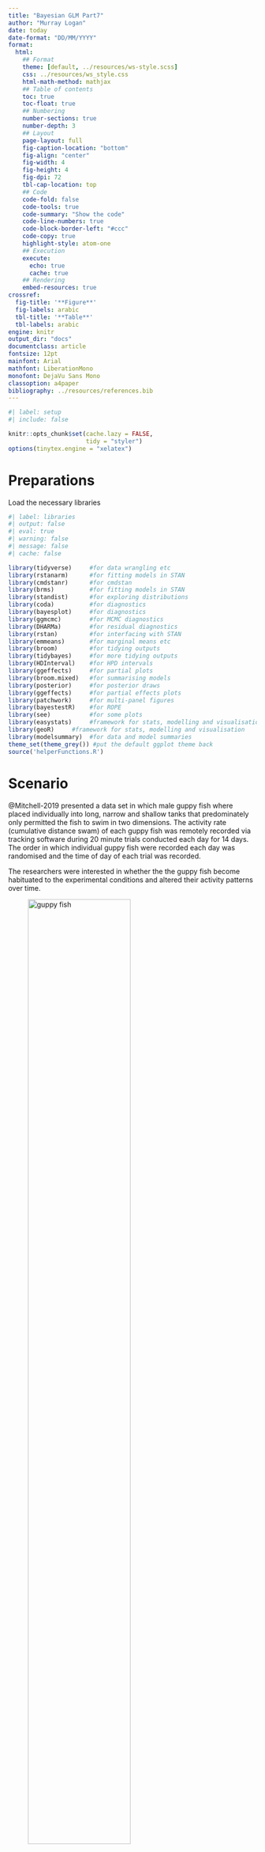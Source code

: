 ```yaml
---
title: "Bayesian GLM Part7"
author: "Murray Logan"
date: today
date-format: "DD/MM/YYYY"
format: 
  html:
    ## Format
    theme: [default, ../resources/ws-style.scss]
    css: ../resources/ws_style.css
    html-math-method: mathjax
    ## Table of contents
    toc: true
    toc-float: true
    ## Numbering
    number-sections: true
    number-depth: 3
    ## Layout
    page-layout: full
    fig-caption-location: "bottom"
    fig-align: "center"
    fig-width: 4
    fig-height: 4
    fig-dpi: 72
    tbl-cap-location: top
    ## Code
    code-fold: false
    code-tools: true
    code-summary: "Show the code"
    code-line-numbers: true
    code-block-border-left: "#ccc"
    code-copy: true
    highlight-style: atom-one
    ## Execution
    execute:
      echo: true
      cache: true
    ## Rendering
    embed-resources: true
crossref:
  fig-title: '**Figure**'
  fig-labels: arabic
  tbl-title: '**Table**'
  tbl-labels: arabic
engine: knitr
output_dir: "docs"
documentclass: article
fontsize: 12pt
mainfont: Arial
mathfont: LiberationMono
monofont: DejaVu Sans Mono
classoption: a4paper
bibliography: ../resources/references.bib
---
```


```r
#| label: setup
#| include: false

knitr::opts_chunk$set(cache.lazy = FALSE,
                      tidy = "styler")
options(tinytex.engine = "xelatex")
```


# Preparations

Load the necessary libraries

```r
#| label: libraries
#| output: false
#| eval: true
#| warning: false
#| message: false
#| cache: false

library(tidyverse)     #for data wrangling etc
library(rstanarm)      #for fitting models in STAN
library(cmdstanr)      #for cmdstan
library(brms)          #for fitting models in STAN
library(standist)      #for exploring distributions
library(coda)          #for diagnostics
library(bayesplot)     #for diagnostics
library(ggmcmc)        #for MCMC diagnostics
library(DHARMa)        #for residual diagnostics
library(rstan)         #for interfacing with STAN
library(emmeans)       #for marginal means etc
library(broom)         #for tidying outputs
library(tidybayes)     #for more tidying outputs
library(HDInterval)    #for HPD intervals
library(ggeffects)     #for partial plots
library(broom.mixed)   #for summarising models
library(posterior)     #for posterior draws
library(ggeffects)     #for partial effects plots
library(patchwork)     #for multi-panel figures
library(bayestestR)    #for ROPE
library(see)           #for some plots
library(easystats)     #framework for stats, modelling and visualisation
library(geoR)     #framework for stats, modelling and visualisation
library(modelsummary)  #for data and model summaries 
theme_set(theme_grey()) #put the default ggplot theme back
source('helperFunctions.R')
```

# Scenario

@Mitchell-2019 presented a data set in which male guppy fish where
placed individually into long, narrow and shallow tanks that
predominately only permitted the fish to swim in two dimensions. The
activity rate (cumulative distance swam) of each guppy fish was
remotely recorded via tracking software during 20 minute trials
conducted each day for 14 days. The order in which individual guppy
fish were recorded each day was randomised and the time of day of each
trial was recorded.

The researchers were interested in whether the the guppy fish become
habituated to the experimental conditions and altered their activity
patterns over time.

![guppy fish](../resources/guppy.png){#fig-guppy width=70%}

The data are in the file
**mitchell.csv** in the **data** folder.

| ID   | TOD  | Day | Dist_moved |
|------|------|-----|------------|
| A39  | 0.39 | 7   | 3439.93    |
| A3   | 0.39 | 7   | 2795.08    |
| A13  | 0.39 | 7   | 5258.79    |
| \... | \... |     |            |

: Format of the mitchell.csv data file {#tbl-mitchell .table-condensed}

---------------- ---------------------------------------------------
**ID**:           Individual guppy fish ID - Random variable
**TOD**:          Time of day of observation as a proportion - Predictor variable
**Day**:          Day post entry into tank - Predictor variable
**Dist_moved**:   Total distance (cm) moved in 20 min trial - Response variable
---------------- ---------------------------------------------------
 
: Description of the variables in the mitchell data file {#tbl-mitchell1 .table-condensed}
 
# Read in the data

```r
mitchell <- read_csv("../data/mitchell.csv", trim_ws = TRUE)
```

<!-- START_PRIVATE-->
::: {.panel-tabset}

## glimpse
```r
#| label: examinData
glimpse(mitchell)
```

## head
```r
## Explore the first 6 rows of the data
head(mitchell)
```

## str
```r
str(mitchell)
```

## Easystats (datawizard)
```r
mitchell |> datawizard::data_codebook()
```

## Skim (modelsummary)
```r
mitchell |> modelsummary::datasummary_skim()
mitchell |> modelsummary::datasummary_skim(by = "Day")
```

:::
<!-- END_PRIVATE-->

# Data preparation
<!-- START_PRIVATE--> Let start by declaring the categorical variables
and random effect as factors.


```r
mitchell <- mitchell |>
  mutate(ID = factor(ID),
    fDay = factor(Day))
```
<!-- END_PRIVATE-->

# Exploratory data analysis

<!-- START_PRIVATE--> As the response represents a strictly positive
real number (total distance moved), it would make sense to start by
considering a Gamma model.

Note, also that the response variable are relatively large distances
(as the units of distance used were centimeters). It might be worth
dividing these values by 100 or even 1000 during the modelling
process.

<!-- END_PRIVATE-->
Model formula:
$$
y_i/1000 \sim{} \mathcal{Gamma}(\lambda_i)\\
ln(\lambda_i) =\boldsymbol{\beta} \bf{X_i} + \boldsymbol{\gamma} \bf{Z_i}
$$

where $\boldsymbol{\beta}$ and $\boldsymbol{\gamma}$ are vectors of
the fixed and random effects parameters respectively and $\bf{X}$ is
the model matrix representing the overall intercept and effects of day
and time of day on the total distance moved during the trial. $\bf{Z}$
represents a cell means model matrix for the random intercepts
associated with individual guppies.

<!-- START_PRIVATE-->
::: {.panel-tabset}
## Boxplots
```r
mitchell |> ggplot(aes(y = Dist_moved)) +
  geom_boxplot()
## mitchell |> ggplot(aes(y = Dist)) +
##   geom_boxplot()
mitchell |> ggplot(aes(y = Dist_moved)) +
  geom_boxplot() +
  scale_y_log10()
mitchell |> ggplot(aes(y = TOD)) +
  geom_boxplot() +
  scale_y_log10()
mitchell |> ggplot(aes(y = Day)) +
  geom_boxplot() 
```
## Scatter plots
```r
## mitchell |> ggplot(aes(y = Dist, x = Day)) +
##   geom_point() +
##   geom_line(aes(group = ID))
mitchell |> ggplot(aes(y = Dist_moved, x = TOD)) +
  geom_point() +
  geom_line(aes(group = ID))
```
## Facet plots
```r
mitchell |> ggplot(aes(y = Dist, x = Day)) +
  geom_point() +
  scale_y_log10() +
  scale_x_log10() +
  geom_smooth(method =  "lm") +
  facet_wrap(~ID)
mitchell |> ggplot(aes(y = Dist, x = TOD)) +
  geom_point() +
  scale_y_log10() +
  scale_x_log10() +
  geom_smooth(method =  "lm") +
  facet_wrap(~ID)

mitchell |> ggplot(aes(y = Day, x = TOD)) +
  geom_point() 
```
:::
<!-- END_PRIVATE-->

# Fit the model 

```r
#| label: process_more
#| results: markup
#| eval: true
#| echo: true
#| cache: false
mitchell_sub <- mitchell |>
    ## filter(ID == "A63") |>
    filter(ID == "C69") |>
    droplevels()
```


<!-- START_PRIVATE-->
::: {.panel-tabset}
## brms 
:::: {.panel-tabset}
### Using default priors

In `brms`, the default priors are designed to be weakly informative.  They are
chosen to provide moderate regularisation (to help prevent over fitting) and
help stabilise the computations.

Unlike `rstanarm`, `brms` models must be compiled before they start sampling.
For most models, the compilation of the stan code takes around 45 seconds.

```r
mitchell.form <- bf(I(Dist_moved/1000) ~ scale(Day) + scale(TOD),
                family=Gamma(link='log'))
options(width=150)
mitchell.form |> get_prior(data = mitchell_sub)
options(width=80)
```
### Defining priors

The following link provides some guidance about defining priors.
[https://github.com/stan-dev/stan/wiki/Prior-Choice-Recommendations]

When defining our own priors, we typically do not want them to be scaled.

If we wanted to define our own priors that were less vague, yet still not likely
to bias the outcomes, we could try the following priors (mainly plucked out of
thin air):

- $\beta_0$: normal centred at 134 with a standard deviation of 65
  - mean of 134: since `median(log(mitchell$Dist_moved/1000))`
  - sd pf 0.7: since `mad(log(mitchell$Dist_moved/1000))`
- $\beta_1$: normal centred at 0 with a standard deviation of 2
  - sd of 1: since `mad(log(Dist_moved/1000))/mad(scale(Day))`
- $\sigma$: half-t centred at 0 with a standard deviation of 65 OR
  - sd pf 65: since `mad(log(mitchell$Dist_moved/1000))`
- $\sigma$: gamma with shape parameters of 2 and 1
- $\beta_0$: normal centred at 1.5 with a standard deviation of 1.5
  - mean of 1.5: since `mean(log(mitchell$Dist_moved/1000))` or `mean(asinh(mitchell$Dist_moved/(2*1))/log(exp(1)))`
  - sd of 1.5: since `sd(log(mitchell$Dist_moved/1000))` or `sd(asinh(mitchell$Dist_moved/(2*1))/log(exp(1)))`

```r
mitchell_sub |> 
  mutate(Dist = Dist) |> 
  summarise(
    Int_mu = median(Dist),
    Int_sd = mad(Dist),
    b1_sd = mad(Dist)/mad(scale(Day)),
    b2_sd = mad(Dist)/mad(scale(TOD))
    )
## mitchell |> 
##   mutate(lDist = log(Dist_moved/1)) |> 
##   summarise(
##     Int_mu = median(lDist),
##     Int_sd = mad(lDist),
##     b1_sd = mad(lDist)/mad(scale(Day)),
##     b2_sd = mad(lDist)/mad(scale(TOD))
##     )
## standist::visualize("normal(1.4, 1)", xlim=c(0,20))
## standist::visualize("student_t(3, 0, 1)",
##                     xlim=c(-10,25))
```

```r
## priors <- prior(normal(1.4, 1), class = 'Intercept') +
##     prior(normal(0, 1), class = 'b') +
##     prior(student_t(3, 0, 1), class = 'sd') 
##     prior(gamma(2, 1), class = 'shape') 

priors <- prior(normal(60, 25), class = 'Intercept') +
    prior(normal(0, 15), class = 'b') +
    ## prior(student_t(3, 0, 25), class = 'sd') +
    prior(student_t(3, 0, 25), class = 'sigma') 
    ## prior(gamma(2, 1), class = 'shape') 
## mitchell.form <- bf(Dist_moved ~ scale(Day) + scale(TOD) + (scale(Day) + scale(TOD)|ID),
##                 ## family=Gamma(link='log'))
##                 family=gaussian())
mitchell.form <- bf(Dist ~ scale(Day) + scale(TOD),
                ## family=Gamma(link='log'))
                family=gaussian())
mitchell.brm2 <- brm(mitchell.form, 
                 data = mitchell_sub,
                 prior = priors,
                 sample_prior = 'only',
                 iter = 5000,
                 warmup =2500,
                 chains = 3,  
                 cores = 3,
                 thin = 10,
                 refresh = 100,
                 seed = 123,
                 control =  list(adapt_delta = 0.99, max_treedepth = 20),
                 backend = "cmdstanr"
                 )

```

```r
mitchell.brm2 |>
    conditional_effects("Day") |>
    plot(points = TRUE)
mitchell.brm2 |>
    conditional_effects("Day") |>
  plot(points = TRUE) |>
  _[[1]] +
  scale_y_continuous(trans = scales::pseudo_log_trans())


mitchell.brm2 |>
    conditional_effects("TOD") |>
  plot(points = TRUE)

mitchell.brm2 |>
    conditional_effects("TOD") |>
  plot(points = TRUE) |>
  _[[1]] +
  scale_y_continuous(trans = scales::pseudo_log_trans())
```

The above seem sufficiently wide whilst at the same time not providing any encouragement for the sampler
to wander off into very unsupported areas.

```r
mitchell.brm3 <- update(mitchell.brm2,  
                       sample_prior = 'yes',
                       chains =  3, cores =  3,
                       refresh = 100)

```

```r
mitchell.brm3 |>
    conditional_effects("Day") |>
  plot(points = TRUE) |>
  _[[1]] +
  scale_y_continuous(trans = scales::pseudo_log_trans())


mitchell.brm3 |>
    conditional_effects("TOD") |>
  plot(points = TRUE) |>
  _[[1]] +
  scale_y_continuous(trans = scales::pseudo_log_trans())


mitchell.brm3 |> SUYR_prior_and_posterior()
```

::::

:::

# MCMC sampling diagnostics
<!-- START_PRIVATE-->
::: {.panel-tabset}

In addition to the regular model diagnostics checking, for Bayesian analyses, it
is also necessary to explore the MCMC sampling diagnostics to be sure that the
chains are well mixed and have converged on a stable posterior.

There are a wide variety of tests that range from the big picture, overall chain
characteristics to the very specific detailed tests that allow the experienced
modeller to drill down to the very fine details of the chain behaviour.
Furthermore, there are a multitude of packages and approaches for exploring
these diagnostics.

## brms 
:::: {.panel-tabset}
### stan plots

The `brms` package offers a range of MCMC diagnostics.
Lets start with the MCMC diagnostics.

Of these, we will focus on:

- stan_trace: this plots the estimates of each parameter over the post-warmup
  length of each MCMC chain. Each chain is plotted in a different colour, with
  each parameter in its own facet. Ideally, each **trace** should just look like
  noise without any discernible drift and each of the traces for a specific
  parameter should look the same (i.e, should not be displaced above or below
  any other trace for that parameter).
  
```r
mitchell.brm3$fit |> stan_trace()
mitchell.brm3$fit |> stan_trace(inc_warmup=TRUE)
```

   The chains appear well mixed and very similar
   
- stan_acf (auto-correlation function): plots the auto-correlation between successive
  MCMC sample lags for each parameter and each chain
  
```r
mitchell.brm3$fit |> stan_ac() 
```

   There is no evidence of auto-correlation in the MCMC samples

- stan_rhat: Rhat is a **scale reduction factor** measure of convergence between the chains.  The closer the
  values are to 1, the more the chains have converged.  Values greater than 1.05
  indicate a lack of convergence.  There will be an Rhat value for each
  parameter estimated.

```r
mitchell.brm3$fit |> stan_rhat() 
```

  All Rhat values are below 1.05, suggesting the chains have converged.
  
- stan_ess (number of effective samples): the ratio of the number of effective
  samples (those not rejected by the sampler) to the number of samples provides
  an indication of the effectiveness (and efficiency) of the MCMC sampler.
  Ratios that are less than 0.5 for a parameter suggest that the sampler spent
  considerable time in difficult areas of the sampling domain and rejected more
  than half of the samples (replacing them with the previous effective sample).  
  
  If the ratios are low, tightening the priors may help.
  
```r
mitchell.brm3$fit |> stan_ess()
```

  Ratios all very high.

```r
mitchell.brm3$fit |> stan_dens(separate_chains = TRUE)
```

::::
:::
<!-- END_PRIVATE-->

# Model validation 

<!-- START_PRIVATE-->
::: {.panel-tabset}
## brms 
:::: {.panel-tabset}
### pp check
Post predictive checks provide additional diagnostics about the fit of the
model.  Specifically, they provide a comparison between predictions drawn from
the model and the observed data used to train the model.

```r
available_ppc()
```

- dens_overlay: plots the density distribution of the observed data (black line)
overlayed on top of 50 density distributions generated from draws from the model
(light blue).  Ideally, the 50 realisations should be roughly consistent with
the observed data.

```r
mitchell.brm3 |> pp_check(type = 'dens_overlay', ndraws = 100)
```

The model draws appear to represent the shape of the observed data reasonably well 

- error_scatter_avg: this plots the observed values against the average
  residuals. Similar to a residual plot, we do not want to see any patterns in
  this plot.  There is some pattern remaining in these residuals.

```r
mitchell.brm3 |> pp_check(type = 'error_scatter_avg')
```

The predictive error seems to be related to the predictor - the model performs
poorest at higher recruitments.

- intervals:  plots the observed data overlayed on top of posterior predictions
associated with each level of the predictor.  Ideally, the observed data should
all fall within the predictive intervals.


```r
mitchell.brm3 |> pp_check(type='intervals')
## mitchell.brm3 |> pp_check(group='DENSITY', type='intervals')
```

Whilst the modelled predictions do a reasonable job of representing the observed data, 
the observed data do appear to be more varied than the model is representing.

The `shinystan` package allows the full suite of MCMC diagnostics and posterior
predictive checks to be accessed via a web interface.

```r
#library(shinystan)
#launch_shinystan(mitchell.brm3)
```

### DHARMa residuals

DHARMa residuals provide very useful diagnostics.  Unfortunately, we cannot
directly use the `simulateResiduals()` function to generate the simulated
residuals.  However, if we are willing to calculate some of the components
yourself, we can still obtain the simulated residuals from the fitted stan model.

We need to supply:

- simulated (predicted) responses associated with each observation.
- observed values
- fitted (predicted) responses (averaged) associated with each observation

```r
preds <- mitchell.brm3 |> posterior_predict(nsamples = 250,  summary = FALSE)
## mitchell.resids <- createDHARMa(simulatedResponse = t(preds),
##                             observedResponse = mitchell$Dist_moved/1000,
##                             fittedPredictedResponse = apply(preds, 2, median),
##                             integerResponse = TRUE)
mitchell.resids <- createDHARMa(simulatedResponse = t(preds),
                            observedResponse = mitchell_sub$Dist,
                            fittedPredictedResponse = apply(preds, 2, median),
                            integerResponse = TRUE)
mitchell.resids |> plot()

mitchell.resids |> testDispersion()
```

```r
mitchell.resids <- make_brms_dharma_res(mitchell.brm3, integerResponse = FALSE)
wrap_elements(~testUniformity(mitchell.resids)) +
               wrap_elements(~plotResiduals(mitchell.resids, form = factor(rep(1, nrow(mitchell_sub))))) +
               wrap_elements(~plotResiduals(mitchell.resids, quantreg = TRUE)) +
               wrap_elements(~testDispersion(mitchell.resids))

mitchell.resids |> testTemporalAutocorrelation(time = mitchell_sub$Day)

## mitchell.resid1 <- mitchell.resids |>
##   recalculateResiduals(group = mitchell$Day, aggregateBy = mean)
##   ## recalculateResiduals(group = interaction(mitchell$Day,  mitchell$ID),  aggregateBy = mean)
## mitchell.resid1 |> testTemporalAutocorrelation(time=unique(mitchell$Day))
autocor_check(mitchell_sub, mitchell.brm3, variable =  "Day", n.sim =  250)
residuals(mitchell.brm3)[, "Estimate"] |> acf()
```
**Conclusions:**

- the simulated residuals do suggest that there might be a dispersion issue 
- it might be worth exploring either zero-inflation, a negative
  binomial model, or including a observation-level random effect.

::::
:::
<!-- END_PRIVATE-->

# Refit model
 
```r
   ## prior(gamma(2, 1), class = 'shape') 
priors <- prior(normal(60, 10), class = 'Intercept') +
    prior(normal(0, 10), class = 'b') +
    ## prior(student_t(3, 0, 10), class = 'sd')  +
    prior(student_t(3, 0, 10), class = 'sigma') #+
    ## prior(lkj_corr_cholesky(1), class = 'cor') 
    ## prior(gamma(0.01, 0.01), class = 'shape')

mitchell.form <- bf(Dist ~ scale(Day) + scale(TOD) +
                      ar(time = Day, gr = ID, p = 1, cov =  TRUE),
  family =  gaussian())
                ## family=lognormal())
                ## family=Gamma(link='log'))
get_prior(mitchell.form, data =  mitchell_sub)
mitchell.brm4 <- brm(mitchell.form, 
                 data = mitchell_sub,
                 prior = priors,
                 sample_prior = 'yes',
                 iter = 5000,
                 warmup =2500,
                 chains = 3,  
                 cores = 3,
                 thin = 10,
                 refresh = 1000,
                 seed = 123,
                 control =  list(adapt_delta = 0.99, max_treedepth = 20),
                 backend = "cmdstanr"
                 )


```
```r
mitchell.brm4 |>
    conditional_effects("Day") |>
  plot(points = TRUE) |>
  _[[1]] +
  scale_y_continuous(trans = scales::pseudo_log_trans())


mitchell.brm4 |>
    conditional_effects("Day") |>
  plot()
mitchell.brm4 |>
    conditional_effects("TOD") |>
  plot()
mitchell.brm4 |>
    conditional_effects("TOD") |>
  plot(points = TRUE) |>
  _[[1]] +
  scale_y_continuous(trans = scales::pseudo_log_trans())


#mitchell.brm4 |> SUYR_prior_and_posterior()
```


### stan plots

The `brms` package offers a range of MCMC diagnostics.
Lets start with the MCMC diagnostics.

Of these, we will focus on:

- stan_trace: this plots the estimates of each parameter over the post-warmup
  length of each MCMC chain. Each chain is plotted in a different colour, with
  each parameter in its own facet. Ideally, each **trace** should just look like
  noise without any discernible drift and each of the traces for a specific
  parameter should look the same (i.e, should not be displaced above or below
  any other trace for that parameter).
  
```r
mitchell.brm4$fit |> stan_trace()
```

   The chains appear well mixed and very similar
   
- stan_acf (auto-correlation function): plots the auto-correlation between successive
  MCMC sample lags for each parameter and each chain
  
```r
mitchell.brm4$fit |> stan_ac() 
```

   There is no evidence of auto-correlation in the MCMC samples

- stan_rhat: Rhat is a **scale reduction factor** measure of convergence between the chains.  The closer the
  values are to 1, the more the chains have converged.  Values greater than 1.05
  indicate a lack of convergence.  There will be an Rhat value for each
  parameter estimated.

```r
mitchell.brm4$fit |> stan_rhat() 
```

  All Rhat values are below 1.05, suggesting the chains have converged.
  
- stan_ess (number of effective samples): the ratio of the number of effective
  samples (those not rejected by the sampler) to the number of samples provides
  an indication of the effectiveness (and efficiency) of the MCMC sampler.
  Ratios that are less than 0.5 for a parameter suggest that the sampler spent
  considerable time in difficult areas of the sampling domain and rejected more
  than half of the samples (replacing them with the previous effective sample).  
  
  If the ratios are low, tightening the priors may help.
  
```r
mitchell.brm4$fit |> stan_ess()
```

  Ratios all very high.

```r
mitchell.brm4$fit |> stan_dens(separate_chains = TRUE)
```


### pp check

```r
mitchell.brm4 |> pp_check(type = 'dens_overlay', ndraws = 100) 
```


### DHARMa residuals

DHARMa residuals provide very useful diagnostics.  Unfortunately, we cannot
directly use the `simulateResiduals()` function to generate the simulated
residuals.  However, if we are willing to calculate some of the components
yourself, we can still obtain the simulated residuals from the fitted stan model.

We need to supply:

- simulated (predicted) responses associated with each observation.
- observed values
- fitted (predicted) responses (averaged) associated with each observation


```r
## mitchell.resids <- make_brms_dharma_res(mitchell.brm4, integerResponse = FALSE)
## wrap_elements(~testUniformity(mitchell.resids)) +
##                wrap_elements(~plotResiduals(mitchell.resids, form = factor(rep(1, nrow(mitchell_sub))))) +
##                wrap_elements(~plotResiduals(mitchell.resids, quantreg = TRUE)) +
##                wrap_elements(~testDispersion(mitchell.resids))

## mitchell.resids |> testTemporalAutocorrelation(time = mitchell_sub$Day)

#mitchell.resids |> testTemporalAutocorrelation(time=unique(mitchell_sub$Day))
autocor_check(mitchell_sub, mitchell.brm3, variable =  "Day", n.sim =  250)
autocor_check(mitchell_sub, mitchell.brm4, variable =  "Day", n.sim =  250)
residuals(mitchell.brm3)[, "Estimate"] |> acf()
residuals(mitchell.brm4)[, "Estimate"] |> acf()
```
**Conclusions:**

- the simulated residuals do suggest that there might be a dispersion issue 
- it might be worth exploring either zero-inflation, a negative
  binomial model, or including a observation-level random effect.

```r
#| label: name
#| results: markup
#| eval: true
#| echo: true
#| cache: false

mitchell.brm3 |> augment() |>
  ## group_by(ID) |>
  reframe(ACF = as.numeric(acf(.resid, plot =  FALSE)$acf)) |>
  ## group_by(ID) |>
  mutate(N =  1:n()) |> 
  ## slice(1:12) |> 
  ungroup() |>
  group_by(N) |>
  summarise(ACF = mean(ACF)) |> 
  ggplot(aes(y =  ACF, x =  N)) +
  geom_hline(yintercept =  0) +
  geom_segment(aes(yend =  0, xend =  N))
mitchell.brm4 |> augment() |>
  ## group_by(ID) |>
  reframe(ACF = as.numeric(acf(.resid, plot =  FALSE)$acf)) |>
  ## group_by(ID) |>
  mutate(N =  1:n()) |> 
  ## slice(1:12) |> 
  ungroup() |>
  group_by(N) |>
  summarise(ACF = mean(ACF)) |> 
  ggplot(aes(y =  ACF, x =  N)) +
  geom_hline(yintercept =  0) +
  geom_segment(aes(yend =  0, xend =  N))

```
